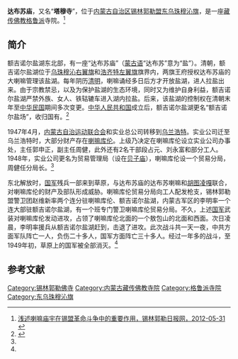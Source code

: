 {{Infobox Tibetan Buddhist monastery
|name =达布苏庙
|image = 
|image size = 250px
|alt = 
|caption = 
|t=
|w=
|to = 
|ipa={{IPA|}}
|z=
|thdl=
|e=
|tc=達布蘇廟
|s=达布苏庙
|p=
|m=
|k=
|pushpin_map = 
|latd =  | latm =  | lats =  | latNS = 
|longd=  | longm= | longs =| longEW = 
|iso_region = 
|map_caption = 
|mapsize = 
|location_country = 中国
|location = {{CHN}}[[内蒙古自治区|内蒙古自治区]][[锡林郭勒盟|锡林郭勒盟]][[东乌珠穆沁旗|东乌珠穆沁旗]]
|coordinates_display =
|founded_by = 
|date_founded =
|date_renovated =
|sect = [[格鲁派|格鲁派]]
|mather =
|children =
|dedicated_to = 
|tulku =
|head_lama = 
|head_mgh =
|no._of_monks = 
|architecture = 
|festivals =
|footnotes = 
}}

'''达布苏庙'''，又名“'''塔穆寺'''”，位于[[内蒙古自治区|内蒙古自治区]][[锡林郭勒盟|锡林郭勒盟]][[东乌珠穆沁旗|东乌珠穆沁旗]]，是一座[[藏传佛教|藏传佛教]][[格鲁派|格鲁派]]寺院。<ref name=xilinribao>[http://www.xlglrbw.com/wenshi/2012-05/31/content_3540.htm 浅述喇嘛庙宇在锡盟革命斗争中的重要作用，锡林郭勒日报网，2012-05-31] {{webarchive|url=https://web.archive.org/web/20140503183503/http://www.xlglrbw.com/wenshi/2012-05/31/content_3540.htm |date=2014-05-03 }}</ref>

==简介==
额吉诺尔盐湖东北部，有一座“达布苏庙”（[[蒙古语|蒙古语]]“达布苏”意为“盐”）。清朝，额吉诺尔盐湖位于[[乌珠穆沁右翼旗|乌珠穆沁右翼旗]]和[[浩齐特左翼旗|浩齐特左翼旗]]旗界内，两旗王府授权达布苏庙的大喇嘛管理该盐湖。每年阴历[[清明|清明]]，喇嘛诵经多日后方才开放盐湖，进人拉盐出来。由于宗教禁忌，以及为保护盐湖的生态环境，同时又为维护自身利益，额吉诺尔盐湖严禁外族、女人、铁轱辘车进入湖内拉盐。后来，该盐湖的控制权在清朝末年至[[中华民国|中华民国]]期间多次变更。[[中华人民共和国|中华人民共和国]]成立后，额吉诺尔盐湖更名“额吉诺尔盐场”，收归国有。<ref>{{Cite web |url=http://www.nmqq.gov.cn/caoyuanfengguang/ShowArticle.asp?ArticleID=8112 |title=母亲湖--额吉诺尔盐湖，内蒙古区情网，2012-12-15 |access-date=2013-07-22 |archive-date=2016-07-11 |archive-url=https://web.archive.org/web/20160711002221/http://nmqq.gov.cn/caoyuanfengguang/ShowArticle.asp?ArticleID=8112 |dead-url=no }}</ref>

1947年4月，[[内蒙古自治运动联合会|内蒙古自治运动联合会]]和实业总公司转移到[[乌兰浩特|乌兰浩特]]。实业公司迁至乌兰浩特时，大部分财产存在[[集惠寺|喇嘛库伦]]。上级乃决定在喇嘛库伦设立实业公司办事处，主任郭申正，副主任周健，此外还有2名干部段占元、刘永富和部分工人。1948年，实业公司更名为贸易管理局（设在[[贝子庙|贝子庙]]），喇嘛库伦设一个贸易分局，周健任分局长。<ref name=xilinribao/>

东北解放时，[[国军|国军]]残兵一部来到草原，与达布苏庙的达布苏喇嘛和[[胡图凌嘎|胡图凌嘎]]联合，对喇嘛库伦的财产及部队形成威胁。喇嘛库伦贸易分局向工人配发枪支，锡林郭勒盟警卫团赵维新率两个连分驻喇嘛库伦、额吉诺尔盐湖，内蒙古军区的李明率一个连大部驻额吉诺尔盐湖，有一个班专门警卫喇嘛库伦贸易分局。不久，上述[[国军|国军]]武装对喇嘛库伦发动进攻，占领了喇嘛库伦北面的一个敖包山的北面和西面。次日凌晨，李明率援兵从额吉诺尔盐湖赶到，击退了进攻。此次战斗共一天一夜，中共方面军队阵亡一人，负伤二十多人，国军方面阵亡三十多人。经过一年多的战斗，至1949年初，草原上的国军被全部消灭。<ref name=xilinribao/>

==参考文献==
{{reflist}}

[[Category:锡林郭勒佛寺|Category:锡林郭勒佛寺]] 
[[Category:内蒙古藏传佛教寺院|Category:内蒙古藏传佛教寺院]]
[[Category:格鲁派寺院|Category:格鲁派寺院]]
[[Category:东乌珠穆沁旗|Category:东乌珠穆沁旗]]